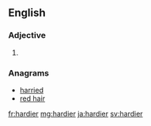 ==English==

===Adjective===
{{head|en|adjective comparative form}}

# {{en-comparative of|hardy}}

===Anagrams===
* [[harried#English|harried]]
* [[red hair#English|red hair]]

[[fr:hardier]]
[[mg:hardier]]
[[ja:hardier]]
[[sv:hardier]]